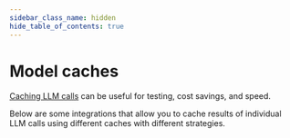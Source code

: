 ```yaml
---
sidebar_class_name: hidden
hide_table_of_contents: true
---
```


# Model caches

[Caching LLM calls](/docs/how_to/chat_model_caching) can be useful for testing, cost savings, and speed.

Below are some integrations that allow you to cache results of individual LLM calls using different caches with different strategies.


<IndexTable />
